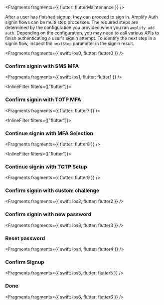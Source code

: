 
<Fragments fragments={{ flutter: flutterMaintenance }} />

After a user has finished signup, they can proceed to sign in. Amplify Auth signin flows can be multi step processes. The required steps are determined by the configuration you provided when you ran `amplify add auth`. Depending on the configuration, you may need to call various APIs to finish authenticating a user's signin attempt. To identify the next step in a signin flow, inspect the `nextStep` parameter in the signin result.



<Fragments fragments={{ swift: ios0, flutter: flutter0 }} />

### Confirm signin with SMS MFA



<Fragments fragments={{ swift: ios1, flutter: flutter1 }} />

<InlineFilter filters={["flutter"]}>
### Confirm signin with TOTP MFA
</InlineFilter>


<Fragments fragments={{ flutter: flutter7 }} />

<InlineFilter filters={["flutter"]}>
### Continue signin with MFA Selection
</InlineFilter>


<Fragments fragments={{ flutter: flutter8 }} />

<InlineFilter filters={["flutter"]}>
### Continue signin with TOTP Setup
</InlineFilter>


<Fragments fragments={{ flutter: flutter9 }} />

### Confirm signin with custom challenge



<Fragments fragments={{ swift: ios2, flutter: flutter2 }} />

### Confirm signin with new password



<Fragments fragments={{ swift: ios3, flutter: flutter3 }} />

### Reset password



<Fragments fragments={{ swift: ios4, flutter: flutter4 }} />

### Confirm Signup



<Fragments fragments={{ swift: ios5, flutter: flutter5 }} />

### Done



<Fragments fragments={{ swift: ios6, flutter: flutter6 }} />
